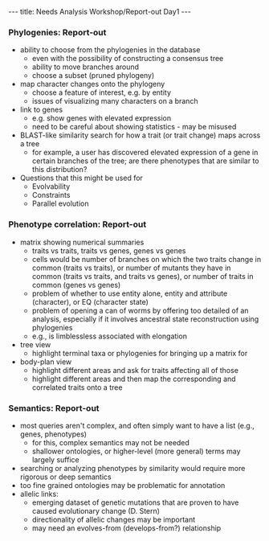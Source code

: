 ---
title: Needs Analysis Workshop/Report-out Day1
---

===Phylogenies: Report-out===

* ability to choose from the phylogenies in the database
** even with the possibility of constructing a consensus tree
** ability to move branches around
** choose a subset (pruned phylogeny)
* map character changes onto the phylogeny
** choose a feature of interest, e.g. by entity
** issues of visualizing many characters on a branch
* link to genes
** e.g. show genes with elevated expression
** need to be careful about showing statistics -  may be misused
* BLAST-like similarity search for how a trait (or trait change) maps across a tree
** for example, a user has discovered elevated expression of a gene in certain branches of the tree; are there phenotypes that are similar to this distribution? 
* Questions that this might be used for
** Evolvability
** Constraints
** Parallel evolution

===Phenotype correlation: Report-out===

* matrix showing numerical summaries
** traits vs traits, traits vs genes, genes vs genes
** cells would be number of branches on which the two traits change in common (traits vs traits), or number of mutants they have in common (traits vs traits, and traits vs genes), or number of traits in common (genes vs genes)
** problem of whether to use entity alone, entity and attribute (character), or EQ (character state)
** problem of opening a can of worms by offering too detailed of an analysis, especially if it involves ancestral state reconstruction using phylogenies 
** e.g., is limblessless associated with elongation
* tree view
** highlight terminal taxa or phylogenies for bringing up a matrix for
* body-plan view
** highlight different areas and ask for traits affecting all of those
** highlight different areas and then map the corresponding and correlated traits onto a tree

===Semantics: Report-out===

* most queries aren't complex, and often simply want to have a list (e.g., genes, phenotypes)
** for this, complex semantics may not be needed
** shallower ontologies, or higher-level (more general) terms may largely suffice 
* searching or analyzing phenotypes by similarity would require more rigorous or deep semantics
* too fine grained ontologies may be problematic for annotation
* allelic links:
** emerging dataset of genetic mutations that are proven to have caused evolutionary change (D. Stern)
** directionality of allelic changes may be important
** may need an evolves-from (develops-from?) relationship